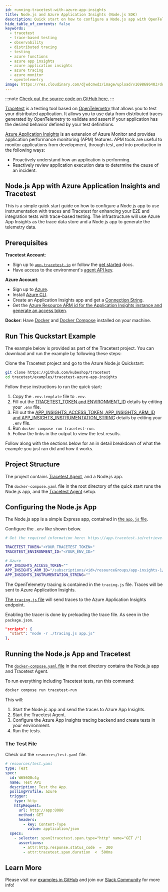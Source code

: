 ```yaml
---
id: running-tracetest-with-azure-app-insights
title: Node.js and Azure Application Insights (Node.js SDK)
description: Quick start on how to configure a Node.js app with OpenTelemetry traces, Azure Application Insights as a trace data store, and Tracetest for enhancing your E2E and integration tests with trace-based testing.
hide_table_of_contents: false
keywords:
  - tracetest
  - trace-based testing
  - observability
  - distributed tracing
  - testing
  - azure functions
  - azure app insights
  - azure application insights
  - azure tracing
  - azure monitor
  - opentelemetry
image: https://res.cloudinary.com/djwdcmwdz/image/upload/v1698686403/docs/Blog_Thumbnail_14_rsvkmo.jpg
---
```


:::note
[Check out the source code on GitHub here.](https://github.com/kubeshop/tracetest/tree/main/examples/tracetest-azure-app-insights)
:::

[Tracetest](https://tracetest.io/) is a testing tool based on [OpenTelemetry](https://opentelemetry.io/) that allows you to test your distributed application. It allows you to use data from distributed traces generated by OpenTelemetry to validate and assert if your application has the desired behavior defined by your test definitions.

[Azure Application Insights](https://learn.microsoft.com/en-us/azure/azure-monitor/app/app-insights-overview) is an extension of Azure Monitor and provides application performance monitoring (APM) features. APM tools are useful to monitor applications from development, through test, and into production in the following ways:

- Proactively understand how an application is performing.
- Reactively review application execution data to determine the cause of an incident.

## Node.js App with Azure Application Insights and Tracetest

This is a simple quick start guide on how to configure a Node.js app to use instrumentation with traces and Tracetest for enhancing your E2E and integration tests with trace-based testing. The infrastructure will use Azure App Insights as the trace data store and a Node.js app to generate the telemetry data.

## Prerequisites

**Tracetest Account**:

- Sign up to [`app.tracetest.io`](https://app.tracetest.io) or follow the [get started](/getting-started/installation) docs.
- Have access to the environment's [agent API key](https://app.tracetest.io/retrieve-token).

**Azure Account**:

- Sign up to [Azure](https://azure.microsoft.com/en-us).
- Install [Azure CLI](https://learn.microsoft.com/en-us/cli/azure/install-azure-cli).
- Create an Application Insights app and get a [Connection String](https://learn.microsoft.com/en-us/azure/azure-monitor/app/sdk-connection-string?tabs=dotnet5#find-your-connection-string).
- Get the [Azure Resource ARM id for the Application Insights instance and generate an access token](https://learn.microsoft.com/en-us/azure/azure-monitor/app/azure-ad-authentication).

**Docker**: Have [Docker](https://docs.docker.com/get-docker/) and [Docker Compose](https://docs.docker.com/compose/install/) installed on your machine.

## Run This Quckstart Example

The example below is provided as part of the Tracetest project. You can download and run the example by following these steps:

Clone the Tracetest project and go to the Azure Node.js Quickstart:

```bash
git clone https://github.com/kubeshop/tracetest
cd tracetest/examples/tracetest-azure-app-insights
```

Follow these instructions to run the quick start:

1. Copy the `.env.template` file to `.env`.
2. Fill out the [TRACETEST_TOKEN and ENVIRONMENT_ID](https://app.tracetest.io/retrieve-token) details by editing your `.env` file.
3. Fill out the [APP_INSIGHTS_ACCESS_TOKEN, APP_INSIGHTS_ARM_ID and APP_INSIGHTS_INSTRUMENTATION_STRING](https://learn.microsoft.com/en-us/azure/azure-monitor/app/sdk-connection-string?tabs=dotnet5#find-your-connection-string) details by editing your `.env` file.
4. Run `docker compose run tracetest-run`.
5. Follow the links in the output to view the test results.

Follow along with the sections below for an in detail breakdown of what the example you just ran did and how it works.

## Project Structure

The project contains [Tracetest Agent](/getting-started/installation#install-the-tracetest-agent), and a Node.js app.

The `docker-compose.yaml` file in the root directory of the quick start runs the Node.js app, and the [Tracetest Agent](/concepts/agent) setup.

## Configuring the Node.js App

The Node.js app is a simple Express app, contained in [the `app.js` file](https://github.com/kubeshop/tracetest/blob/main/examples/tracetest-azure-app-insights/src/app.js).

Configure the `.env` like shown below.

```bash
# Get the required information here: https://app.tracetest.io/retrieve-token

TRACETEST_TOKEN="<YOUR_TRACETEST_TOKEN>"
TRACETEST_ENVIRONMENT_ID="<YOUR_ENV_ID>"

# Azure
APP_INSIGHTS_ACCESS_TOKEN=""
APP_INSIGHTS_ARM_ID="/subscriptions/<id>/resourceGroups/app-insights-1/providers/microsoft.insights/components/<name>"
APP_INSIGHTS_INSTRUMENTATION_STRING=""
```

The OpenTelemetry tracing is contained in the `tracing.js` file. Traces will be sent to Azure Application Insights.

[The `tracing.js` file](https://github.com/kubeshop/tracetest/blob/main/examples/tracetest-azure-app-insights/src/tracing.js) will send traces to the Azure Application Insights endpoint.

Enabling the tracer is done by preloading the trace file. As seen in the `package.json`.

```json
"scripts": {
  "start": "node -r ./tracing.js app.js"
},
```

## Running the Node.js App and Tracetest

The [`docker-compose.yaml` file](https://github.com/kubeshop/tracetest/blob/main/examples/tracetest-azure-app-insights/docker-compose.yaml) in the root directory contains the Node.js app and Tracetest Agent.

To run everything including Tracetest tests, run this command:

```bash
docker compose run tracetest-run
```

This will:
1. Start the Node.js app and send the traces to Azure App Insights.
2. Start the Tracetest Agent.
3. Configure the Azure App Insights tracing backend and create tests in your environment.
4. Run the tests.

### The Test File

Check out the `resources/test.yaml` file.

```yaml
# resources/test.yaml
type: Test
spec:
  id: W656Q0c4g
  name: Test API
  description: Test the App.
  pollingProfile: azure
  trigger:
    type: http
    httpRequest:
      url: http://app:8080
      method: GET
      headers:
        - key: Content-Type
          value: application/json
  specs:
    - selector: span[tracetest.span.type="http" name="GET /"]
      assertions:
        - attr:http.response.status_code  =  200
        - attr:tracetest.span.duration  <  500ms
```

## Learn More

Please visit our [examples in GitHub](https://github.com/kubeshop/tracetest/tree/main/examples) and join our [Slack Community](https://dub.sh/tracetest-community) for more info!
